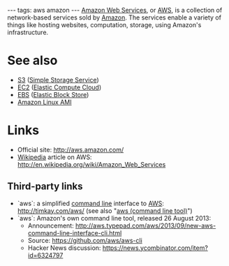 ---
tags: aws amazon
---
[[Amazon Web Services]], or [[AWS]], is a collection of network-based services sold by [[Amazon]]. The services enable a variety of things like hosting websites, computation, storage, using Amazon's infrastructure.

= See also =

* [[S3]] ([[Simple Storage Service]])
* [[EC2]] ([[Elastic Compute Cloud]])
* [[EBS]] ([[Elastic Block Store]])
* [[Amazon Linux AMI]]

= Links =

* Official site: http://aws.amazon.com/
* [[Wikipedia]] article on AWS: http://en.wikipedia.org/wiki/Amazon_Web_Services

== Third-party links ==

* `aws`: a simplified [[command line]] interface to [[AWS]]: http://timkay.com/aws/ (see also "[[aws (command line tool)]]")
* `aws`: Amazon's own command line tool, released 26 August 2013:
** Announcement: http://aws.typepad.com/aws/2013/09/new-aws-command-line-interface-cli.html
** Source: https://github.com/aws/aws-cli
** Hacker News discussion: https://news.ycombinator.com/item?id=6324797
